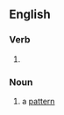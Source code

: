 ==English==

===Verb===
{{head|en|present participle}}

# {{present participle of|pattern|lang=en|nocat=1}}

===Noun===
{{en-noun}}

# a [[pattern]]